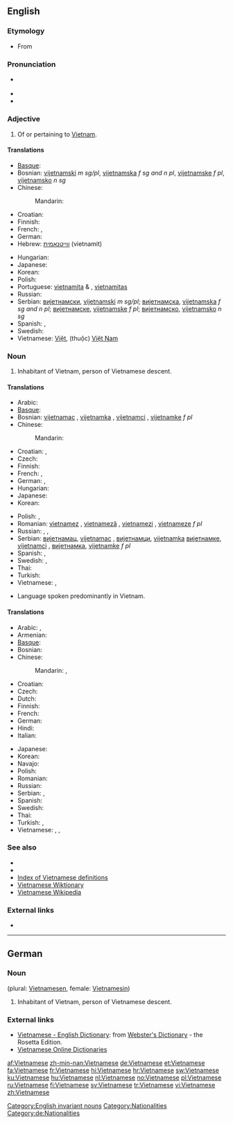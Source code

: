 {{interwiktionary|code=vi}}
==English==
{{wikipedia}}

===Etymology===
* From {{suffix|Vietnam|ese}}

===Pronunciation===
* {{a|UK}} {{IPA|/ˌviː.ət.nəˈmiːz/}}
* {{audio|en-us-Vietnamese.ogg|Audio (US)}}
* {{rhymes|iːz}}

===Adjective===
{{en-adj|-}}

# Of or pertaining to [[Vietnam]].

====Translations====
{{trans-top|of or pertaining to Vietnam}}
* [[Basque]]: {{t|eu|vietnamdar|xs=Basque}}
* Bosnian: [[vijetnamski]] ''m sg/pl'', [[vijetnamska]] ''f sg and n pl'', [[vijetnamske]] ''f pl'', [[vijetnamsko]] ''n sg''
* Chinese:
*: Mandarin: {{t-|cmn|越南|alt=越南的|tr=Yuènán de|sc=Hani}}
* Croatian: {{t|hr|vijetnamski}}
* Finnish: {{t+|fi|vietnamilainen}}
* French: {{t+|fr|vietnamien|m}}, {{t+|fr|vietnamienne|f}}
* German: {{t+|de|vietnamesisch}}
* Hebrew: [[ווייטנאמית]] (vietnamít)
{{trans-mid}}
* Hungarian: {{t|hu|vietnami}}
* Japanese: {{t+|ja|ベトナム|alt=ベトナムの|tr=Betonamu-no}}
* Korean: {{t+|ko|베트남|alt=베트남의|tr=Beteunam-ui|sc=Hang}}
* Polish: {{t+|pl|wietnamski}}
* Portuguese: [[vietnamita]] {{m}} & {{f}}, [[vietnamitas]] {{p}}
* Russian: {{t+|ru|вьетнамский|tr=v'jetnámskij}}
* Serbian: [[вијетнамски]], [[vijetnamski]] ''m sg/pl''; [[вијетнамска]], [[vijetnamska]] ''f sg and n pl''; [[вијетнамске]], [[vijetnamske]] ''f pl''; [[вијетнамско]], [[vijetnamsko]] ''n sg''
* Spanish: {{t+|es|vietnamita|m|f}}, {{t-|es|vietnamitas|p}}
* Swedish: {{t+|sv|vietnamesisk}}
* Vietnamese: [[Việt]], (thuộc) [[Việt Nam]]
{{trans-bottom}}

===Noun===
{{en-noun|Vietnamese}}

# Inhabitant of Vietnam, person of Vietnamese descent.

====Translations====
{{trans-top|Vietnamese person}}
* Arabic: {{t|ar|فيتنامي|tr=fitnaamiy}}
* [[Basque]]: {{t|eu|vietnamdar|xs=Basque}}
* Bosnian: [[vijetnamac]] {{m}}, [[vijetnamka]] {{f}}, [[vijetnamci]] {{p}}, [[vijetnamke]] ''f pl''
* Chinese:
*: Mandarin: {{t-|cmn|越南人|tr=Yuènánrén|sc=Hani}}
* Croatian: {{t|hr|Vijetnamac|m}}, {{t|hr|Vijetnamka|f}}
* Czech: {{t-|cs|Vietnamec|m}}
* Finnish: {{t+|fi|vietnamilainen}}
* French: {{t+|fr|Vietnamien|m}}, {{t+|fr|Vietnamienne|f}}
* German: {{t+|de|Vietnamese|m}}, {{t+|de|Vietnamesin|f}}
* Hungarian: {{t|hu|vietnami}}
* Japanese: {{t-|ja|ベトナム人|tr=Betonamu-jin}}
* Korean: {{t|ko|베트남 사람|tr=Beteunam saram|sc=Kore}}
{{trans-mid}}
* Polish: {{t+|pl|Wietnamczyk|m}}, {{t+|pl|Wietnamka|f}}
* Romanian: [[vietnamez]] {{m}}, [[vietnameză]] {{f}}, [[vietnamezi]] {{p}}, [[vietnameze]] ''f pl''
* Russian: {{t+|ru|вьетнамец|m|tr=v'jetnámec}},  {{t+|ru|вьетнамка|f|p|tr=v'jetnámka}},  {{t|ru|вьетнамцы|p|tr=v'jetnámcy}}
* Serbian: [[вијетнамац]], [[vijetnamac]] {{m}}, [[вијетнамци]], [[vijetnamka]] {{f}} [[вијетнамке]], [[vijetnamci]] {{p}}, [[вијетнамка]], [[vijetnamke]] ''f pl''
* Spanish: {{t+|es|vietnamita|m|f}}, {{t-|es|vietnamitas|p}}
* Swedish: {{t+|sv|vietnames|m}}, {{t+|sv|vietnamesiska|f}}
* Thai: {{t|th|คนเวียดนาม|tr=kon wîat-naam}}
* Turkish: {{t+|tr|Vietnamlı}}
* Vietnamese: {{t|vi|người Việt|xs=Vietnamese}}, {{t|vi|người Việt Nam}}
{{trans-bottom}}

{{en-proper noun}}

* Language spoken predominantly in Vietnam.

====Translations====
{{trans-top|language}}
* Arabic: {{t|ar|الفيتنامية|f|tr=al-fitnamíyya}},  {{t|ar|فيتنامي|m|tr=fitnaamiy}}
* Armenian: {{t-|hy|վիետնամերեն|tr=vietnameren}}
* [[Basque]]: {{t|eu|vietnamera|xs=Basque}}
* Bosnian: {{t-|bs|vijetnamski|m}}
* Chinese:
*: Mandarin: {{t-|cmn|越南語|sc=Hani}}, {{t-|cmn|越南语|tr=Yuènányǔ|sc=Hani}}
* Croatian: {{t|hr|vijetnamski}}
* Czech: {{t-|cs|vietnamština|f}}
* Dutch: {{t+|nl|Vietnamees}}
* Finnish: {{t+|fi|vietnam}}
* French: {{t+|fr|vietnamien|m}}
* German: {{t+|de|Vietnamesisch|n}}
* Hindi: {{t|hi|वियतनामी|f|tr=viyatnāmī|sc=Deva}}
* Italian: {{t+|it|vietnamita|m}}
{{trans-mid}}
* Japanese: {{t+|ja|ベトナム語|tr=Betonamu-go}}
* Korean: {{t+|ko|베트남어|tr=Beteunam-eo|sc=Hang}}
* Navajo: {{tø|nv|Biʼednam Dineʼé bizaad}}
* Polish: {{t+|pl|wietnamski|m}}
* Romanian: {{t+|ro|vietnameză|f}}
* Russian: {{t+|ru|вьетнамский|tr=v'jetnámskij}}
* Serbian: {{t-|sr|вијетнамски|sc=Cyrl}}, {{t-|sr|vijetnamski|m}}
* Spanish: {{t+|es|vietnamita|m}}
* Swedish: {{t|sv|vietnamesiska}}
* Thai: {{t+|th|ภาษาเวียดนาม|tr=paa-săa wîat-naam}}
* Turkish: {{t+|tr|Vietnamca}}, {{t|tr|Vietnam dili}}
* Vietnamese: {{t+|vi|tiếng Việt|xs=Vietnamese}}, {{t|vi|tiếng Việt Nam|xs=Vietnamese}},  {{t|vi|Việt ngữ|xs=Vietnamese}}
{{trans-bottom}}

===See also===
* {{langcat}}
* {{langlist}}
* [[Index:Vietnamese|Index of Vietnamese definitions]]
* [[:vi:Trang Chính|Vietnamese Wiktionary]]
* [[:vi:w:Trang Chính|Vietnamese Wikipedia]]

===External links===
* {{ISO 639|link=Ethnologue|1code=vi|code=vie}}

[[Category:English invariant nouns]]

----

==German==

===Noun===
{{infl|de|noun|g=m}} (plural: [[Vietnamesen]], female: [[Vietnamesin]])

# Inhabitant of Vietnam, person of Vietnamese descent.

===External links===
* [http://www.websters-online-dictionary.org/definition/Vietnamese-english/ Vietnamese - English Dictionary]: from [http://www.websters-online-dictionary.org/ Webster's Dictionary] - the Rosetta Edition.
* [http://vdict.com Vietnamese Online Dictionaries]

[[Category:Nationalities]]
[[Category:de:Nationalities]]

[[af:Vietnamese]]
[[zh-min-nan:Vietnamese]]
[[de:Vietnamese]]
[[et:Vietnamese]]
[[fa:Vietnamese]]
[[fr:Vietnamese]]
[[hi:Vietnamese]]
[[hr:Vietnamese]]
[[sw:Vietnamese]]
[[ku:Vietnamese]]
[[hu:Vietnamese]]
[[nl:Vietnamese]]
[[no:Vietnamese]]
[[pl:Vietnamese]]
[[ru:Vietnamese]]
[[fi:Vietnamese]]
[[sv:Vietnamese]]
[[tr:Vietnamese]]
[[vi:Vietnamese]]
[[zh:Vietnamese]]